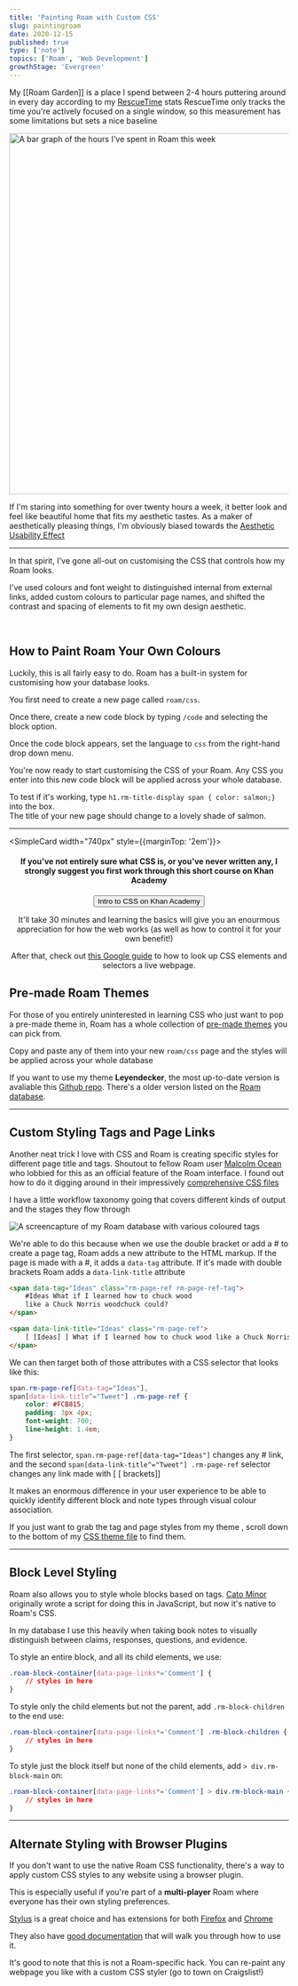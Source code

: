 ```yaml
---
title: 'Painting Roam with Custom CSS'
slug: paintingroam
date: 2020-12-15
published: true
type: ['note']
topics: ['Roam', 'Web Development']
growthStage: 'Evergreen'
---
```


My [[Roam Garden]] is a place I spend between 2-4 hours puttering around in every day according to my <a href="https://www.rescuetime.com/">RescueTime</a> stats <Footnote idName={1}>RescueTime only tracks the time you're actively focused on a single window, so this measurement has some limitations but sets a nice baseline</Footnote>

<Image width="650px" alt="A bar graph of the hours I've spent in Roam this week" src="https://res.cloudinary.com/dg3gyk0gu/image/upload/c_scale,w_660/v1590188743/maggieappleton.com/notes/roamhours.png" />

<p>If I'm staring into something for over twenty hours a week, it better look and feel like beautiful home that fits my aesthetic tastes. <Footnote idName={2}>As a maker of aesthetically pleasing things, I'm obviously biased towards the  <a href="https://en.wikipedia.org/wiki/Aesthetic%E2%80%93usability_effect">Aesthetic Usability Effect</a></Footnote></p>

---

In that spirit, I've gone all-out on customising the CSS that controls how my Roam looks.

I've used colours and font weight to distinguished internal from external links, added custom colours to particular page names, and shifted the contrast and spacing of elements to fit my own design aesthetic.

<ImageFrame alt="A screen capture of my visual styling system in Roam" src="https://res.cloudinary.com/dg3gyk0gu/image/upload/c_scale,w_1720/v1590188713/maggieappleton.com/notes/roam_theme_maggie.png" />

<br />

<h2>How to Paint Roam Your Own Colours</h2>

<p>Luckily, this is all fairly easy to do. Roam has a built-in system for customising how your database looks.</p>

You first need to create a new page called `roam/css`.

<ImageFrame alt="The roam search bar with roam/css entered" src="https://res.cloudinary.com/dg3gyk0gu/image/upload/c_scale,f_auto,q_100,w_1200/v1607173029/maggieappleton.com/notes/roam-garden/Screenshot_2020-12-05_at_12.47.43.png" />

Once there, create a new code block by typing `/code` and selecting the block option.

<ImageFrame alt="Entering /code into the empty page" src="https://res.cloudinary.com/dg3gyk0gu/image/upload/c_scale,f_auto,q_100,w_1200/v1607173035/maggieappleton.com/notes/roam-garden/Screenshot_2020-12-05_at_12.48.46.png" />

Once the code block appears, set the language to `css` from the right-hand drop down menu.

<ImageFrame alt="Selecting the code option from the code block dropdown menu" src="https://res.cloudinary.com/dg3gyk0gu/image/upload/c_scale,f_auto,q_100,w_1200/v1607173038/maggieappleton.com/notes/roam-garden/Screenshot_2020-12-05_at_12.48.56.png" />

You're now ready to start customising the CSS of your Roam. Any CSS you enter into this new code block will be applied across your whole database.

To test if it's working, type `h1.rm-title-display span { color: salmon;}` into the box.  
The title of your new page should change to a lovely shade of salmon.

<ImageFrame alt="The page title changing to the colour salmon" src="https://res.cloudinary.com/dg3gyk0gu/image/upload/c_scale,f_auto,q_100,w_1200/v1607173750/maggieappleton.com/notes/roam-garden/Screenshot_2020-12-05_at_13.09.01.png" />


---

<SimpleCard width="740px" style={{marginTop: '2em'}}>

<Center>

#### If you've not entirely sure what CSS is, or you've never written any, I strongly suggest you first work through this short course on Khan Academy

<p><a noTip href="https://www.khanacademy.org/computing/computer-programming/html-css/intro-to-css/pt/css-basics"><button style={{marginTop: '0.2em'}}>Intro to CSS on Khan Academy</button> </a></p>

<p>It'll take 30 minutes and learning the basics will give you an enourmous appreciation for how the web works (as well as how to control it for your own benefit!)</p>

<p>After that, check out <a href="https://developers.google.com/web/tools/chrome-devtools/css">this Google guide</a> to how to look up CSS elements and selectors a live webpage.</p>

</Center>

</SimpleCard>

## Pre-made Roam Themes

For those of you entirely uninterested in learning CSS who just want to pop a pre-made theme in, Roam has a whole collection of [pre-made themes](https://roamresearch.com/#/app/help/page/fJRcVITNY) you can pick from.

Copy and paste any of them into your new `roam/css` page and the styles will be applied across your whole database

If you want to use my theme **Leyendecker**, the most up-to-date version is avaliable this [Github repo](https://github.com/theianjones/roam-research-themes/blob/master/leyendecker.css). There's a older version listed on the [Roam database](https://roamresearch.com/#/app/help/page/fJRcVITNY).


---

## Custom Styling Tags and Page Links

Another neat trick I love with CSS and Roam is creating specific styles for different page title and tags. <Footnote idName={3}>Shoutout to fellow Roam user <a href="https://malcolmocean.com/">Malcolm Ocean</a> who lobbied for this as an official feature of the Roam interface. I found out how to do it digging around in their impressively <a href="https://gist.github.com/malcolmocean/03d777a1c8f89be8c98e3d89d6821607">comprehensive CSS files</a></Footnote>

I have a little workflow taxonomy going that covers different kinds of output and the stages they flow through

<Image alt="A screencapture of my Roam database with various coloured tags" src="https://res.cloudinary.com/dg3gyk0gu/image/upload/c_scale,w_1457/v1590193543/maggieappleton.com/notes/datatags.png" />


We're able to do this because when we use the double bracket or add a # to create a page tag, Roam adds a new attribute to the HTML markup. If the page is made with a #, it adds a `data-tag` attribute. If it's made with double brackets Roam adds a `data-link-title` attribute


```html
<span data-tag="Ideas" class="rm-page-ref rm-page-ref-tag">  
    #Ideas What if I learned how to chuck wood
    like a Chuck Norris woodchuck could? 
</span>

<span data-link-title="Ideas" class="rm-page-ref">  
    [ [Ideas] ] What if I learned how to chuck wood like a Chuck Norris woodchuck could? 
</span>
```

We can then target both of those attributes  with a CSS selector that looks like this:

```css
span.rm-page-ref[data-tag="Ideas"],
span[data-link-title^="Tweet"] .rm-page-ref {
    color: #FCB815;
    padding: 3px 4px;
    font-weight: 700;
    line-height: 1.4em;
}
```

The first selector, `span.rm-page-ref[data-tag="Ideas"]` changes any # link, and the second `span[data-link-title^="Tweet"] .rm-page-ref` selector changes any link made with [ [ brackets]]

It makes an enormous difference in your user experience to be able to quickly identify different block and note types through visual colour association.

If you just want to grab the tag and page styles from my theme , scroll down to the bottom of my <a href="https://github.com/theianjones/roam-research-themes/blob/master/leyendecker.css">CSS theme file</a> to find them.

---

## Block Level Styling

Roam also allows you to style whole blocks based on tags. <Footnote idName={4}>[Cato Minor](https://twitter.com/catominor3?lang=en) originally wrote a script for doing this in JavaScript, but now it's native to Roam's CSS.</Footnote>

In my database I use this heavily when taking book notes to visually distinguish between claims, responses, questions, and evidence.

To style an entire block, and all its child elements, we use:

```css
.roam-block-container[data-page-links*='Comment'] {
    // styles in here
}
```

To style only the child elements but not the parent, add `.rm-block-children` to the end use:

```css
.roam-block-container[data-page-links*='Comment'] .rm-block-children {
    // styles in here
}
```

To style just the block itself but none of the child elements, add `> div.rm-block-main` on:

```css
.roam-block-container[data-page-links*='Comment'] > div.rm-block-main {
    // styles in here
}
```

---


## Alternate Styling with Browser Plugins

If you don't want to use the native Roam CSS functionality, there's a way to apply custom CSS styles to any website using a browser plugin.

This is especially useful if you're part of a **multi-player** Roam where everyone has their own styling preferences.

<p><a href="https://github.com/openstyles/stylus/">Stylus</a> is a great choice and has extensions for both <a href="https://addons.mozilla.org/en-GB/firefox/addon/styl-us/">Firefox</a> and <a href="https://chrome.google.com/webstore/detail/stylus/clngdbkpkpeebahjckkjfobafhncgmne?hl=en">Chrome</a></p>

<ImageFrame alt="A screen capture of the stylus interface" src="https://res.cloudinary.com/dg3gyk0gu/image/upload/c_scale,w_1720/v1590188865/maggieappleton.com/notes/stylus.png" />

They also have <a href="https://github.com/openstyles/stylus/wiki/Editor">good documentation</a> that will walk you through how to use it.

It's good to note that this is not a Roam-specific hack.  You can re-paint any webpage you like with a custom CSS styler (go to town on Craigslist!)
